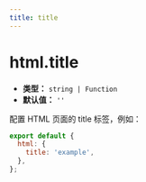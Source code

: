 ```yaml
---
title: title
---
```


# html.title

- **类型：** `string | Function`
- **默认值：** `''`

配置 HTML 页面的 title 标签，例如：

```js
export default {
  html: {
    title: 'example',
  },
};
```


<RsbuildConfig configName="html.title" />
